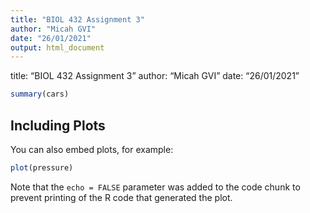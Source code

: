```yaml
---
title: "BIOL 432 Assignment 3"
author: "Micah GVI"
date: "26/01/2021"
output: html_document
---
```


title: "BIOL 432 Assignment 3"
author: "Micah GVI"
date: "26/01/2021"

```r
summary(cars)
```

## Including Plots

You can also embed plots, for example:

```r
plot(pressure)
```

Note that the `echo = FALSE` parameter was added to the code chunk to prevent printing of the R code that generated the plot.
